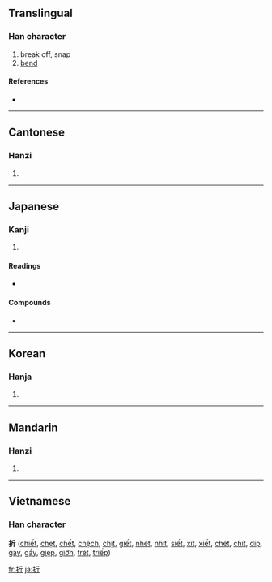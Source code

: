 ==Translingual==

===Han character===
{{Han char|rn=64|rad=手|as=04|sn=7|four=5202<sub>1</sub>|canj=手竹一中 (QHML)}}

# break off, snap
# [[bend]]

====References====
* {{Han ref|kx=0422.040|dkj=11890|dj=0770.010|hdz=31838.070|uh=6298|ud=25240|bh=A7E9|bd=42985}}

----

==Cantonese==

===Hanzi===
{{yue-hanzi|jyut=|y=jit3}}

# {{defn|Cantonese}}

----

==Japanese==

===Kanji===
{{ja-kanji|grade=4|rs=手04}}

# {{defn|Japanese}}

====Readings====
* {{ja-readings|on=[[せつ]] (setsu), [[せち]] (sechi)|kun=[[おる]] (oru), [[おれる]] (oreru), [[くじく]] (kujiku)}}

====Compounds====
* {{term|折紙||tr=[[おりがみ]], [[origami]]|lang=ja|sc=Jpan}}

----

==Korean==

===Hanja===
{{ko-hanja|hangeul=[[절]], [[제]]|eumhun=|rv=jeol, je|mr=chŏl, che|y=cel, cey}}

# {{defn|Korean}}

----

==Mandarin==

===Hanzi===
{{cmn-hanzi|pin=[[shé]] ([[she2]]), [[zhē]] ([[zhe1]]), [[zhé]] ([[zhe2]])|wg=she<sup>2</sup>, che<sup>1</sup>, che<sup>2</sup>}}

# {{defn|Mandarin}}

----

==Vietnamese==
===Han character===
'''折''' ([[chiết]], [[chẹt]], [[chết]], [[chệch]], [[chịt]], [[giết]], [[nhét]], [[nhít]], [[siết]], [[xít]], [[xiết]], [[chét]], [[chít]], [[díp]], [[gãy]], [[gẩy]], [[giẹp]], [[giỡn]], [[trét]], [[triếp]])

[[fr:折]]
[[ja:折]]